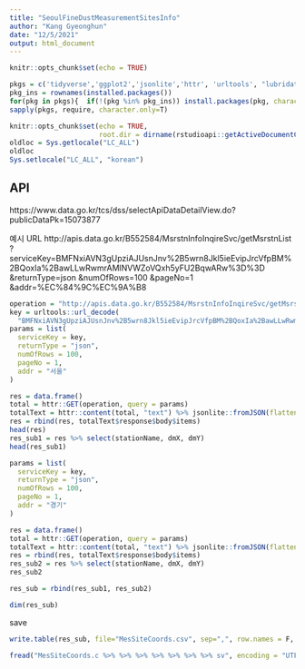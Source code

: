 ---
title: "SeoulFineDustMeasurementSitesInfo"
author: "Kang Gyeonghun"
date: "12/5/2021"
output: html_document
---

```{r setup, include=FALSE}
knitr::opts_chunk$set(echo = TRUE)
```

```{r, results='hide', warning=FALSE, message=FALSE}
pkgs = c('tidyverse','ggplot2','jsonlite','httr', 'urltools', "lubridate", "data.table")
pkg_ins = rownames(installed.packages())
for(pkg in pkgs){  if(!(pkg %in% pkg_ins)) install.packages(pkg, character.only=T) }
sapply(pkgs, require, character.only=T)
```

```{r}
knitr::opts_chunk$set(echo = TRUE,
                      root.dir = dirname(rstudioapi::getActiveDocumentContext()$path))
oldloc = Sys.getlocale("LC_ALL")
oldloc
Sys.setlocale("LC_ALL", "korean")
```


## API
https://www.data.go.kr/tcs/dss/selectApiDataDetailView.do?publicDataPk=15073877

예시 URL
http://apis.data.go.kr/B552584/MsrstnInfoInqireSvc/getMsrstnList
?serviceKey=BMFNxiAVN3gUpziAJUsnJnv%2B5wrn8Jkl5ieEvipJrcVfpBM%2BQoxIa%2BawLLwRwmrAMlNVWZoVQxh5yFU2BqwARw%3D%3D
&returnType=json
&numOfRows=100
&pageNo=1
&addr=%EC%84%9C%EC%9A%B8

```{r}
operation = "http://apis.data.go.kr/B552584/MsrstnInfoInqireSvc/getMsrstnList"
key = urltools::url_decode(
  "BMFNxiAVN3gUpziAJUsnJnv%2B5wrn8Jkl5ieEvipJrcVfpBM%2BQoxIa%2BawLLwRwmrAMlNVWZoVQxh5yFU2BqwARw%3D%3D")
params = list(
  serviceKey = key, 
  returnType = "json",
  numOfRows = 100,
  pageNo = 1,
  addr = "서울"
)

res = data.frame()
total = httr::GET(operation, query = params)
totalText = httr::content(total, "text") %>% jsonlite::fromJSON(flatten = T)
res = rbind(res, totalText$response$body$items)
head(res)
res_sub1 = res %>% select(stationName, dmX, dmY)
head(res_sub1)
```

```{r}
params = list(
  serviceKey = key, 
  returnType = "json",
  numOfRows = 100,
  pageNo = 1,
  addr = "경기"
)

res = data.frame()
total = httr::GET(operation, query = params)
totalText = httr::content(total, "text") %>% jsonlite::fromJSON(flatten = T)
res = rbind(res, totalText$response$body$items)
res_sub2 = res %>% select(stationName, dmX, dmY)
res_sub2
```

```{r}
res_sub = rbind(res_sub1, res_sub2)
```

```{r}
dim(res_sub)
```


save
```{r}
write.table(res_sub, file="MesSiteCoords.csv", sep=",", row.names = F, fileEncoding = "UTF-8")
```


```{r}
fread("MesSiteCoords.c %>% %>% %>% %>% %>% %>% %>% sv", encoding = "UTF-8")
```

















